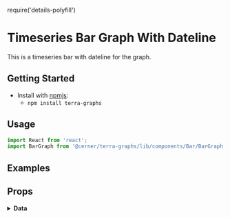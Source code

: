 require('details-polyfill')

# Timeseries Bar Graph With Dateline
This is a timeseries bar with dateline for the graph.

## Getting Started

- Install with [npmjs](https://www.npmjs.com):
  - `npm install terra-graphs`

## Usage
```jsx
import React from 'react';
import BarGraph from '@cerner/terra-graphs/lib/components/Bar/BarGraph';
```
## Examples
<BarGraph />

## Props
<PropsTable />

<details>
<summary style={{fontSize: 24 }}>
<b>Data</b>
</summary>

### Graph Config object
<GraphConfig />

### Data object
<DataObject />
</details>
